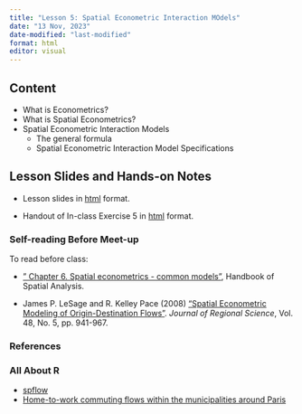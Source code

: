 ```yaml
---
title: "Lesson 5: Spatial Econometric Interaction MOdels"
date: "13 Nov, 2023"
date-modified: "last-modified"
format: html
editor: visual
---
```


## Content

-   What is Econometrics?
-   What is Spatial Econometrics?
-   Spatial Econometric Interaction Models
    -   The general formula
    -   Spatial Econometric Interaction Model Specifications

## Lesson Slides and Hands-on Notes

-   Lesson slides in [html](../lesson/Lesson05/Lesson05-SEIM.html) format.

-   Handout of In-class Exercise 5 in [html](https://isss624.netlify.app/in-class_ex/in-class_ex5/in-class_ex5-SEIM) format.

### Self-reading Before Meet-up

To read before class:

-   [" Chapter 6. Spatial econometrics - common models"](https://www.insee.fr/en/statistiques/fichier/3635545/imet131-j-chapitre-6.pdf), Handbook of Spatial Analysis.

-   James P. LeSage and R. Kelley Pace (2008) ["Spatial Econometric Modeling of Origin-Destination Flows"](https://onlinelibrary.wiley.com/doi/abs/10.1111/j.1467-9787.2008.00573.x). *Journal of Regional Science*, Vol. 48, No. 5, pp. 941-967. 

### References

### All About R

-   [spflow](https://lukece.github.io/spflow/index.html)
  -   [Home-to-work commuting flows within the municipalities around Paris](https://lukece.github.io/spflow/articles/paris_commute_flows.html)
